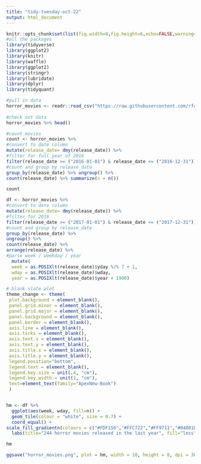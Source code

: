 ```yaml
---
title: "tidy-tuesday-oct-22"
output: html_document
---
```


```r
knitr::opts_chunk$set(list(fig.width=8,fig.height=6,echo=FALSE,warning=FALSE,message=FALSE))
#all the packages
library(tidyverse)
library(ggplot2)
library(knitr)
library(waffle)
library(ggplot2)
library(stringr)
library(lubridate)
library(dplyr)
library(tidyquant)
```

```r
#pull in data
horror_movies <- readr::read_csv("https://raw.githubusercontent.com/rfordatascience/tidytuesday/master/data/2019/2019-10-22/horror_movies.csv") 
  
#check out data
horror_movies %>% head()

#count movies 
count <- horror_movies %>% 
#convert to date column
mutate(release_date= dmy(release_date)) %>% 
#filter for full year of 2016
filter(release_date >= ("2016-01-01") & release_date <= ("2016-12-31")) %>% 
#count and group by release_date
group_by(release_date) %>% ungroup() %>% 
count(release_date) %>% summarize(n = n())

count

```

```r

df <- horror_movies %>% 
#convert to date column
mutate(release_date= dmy(release_date)) %>% 
#filter for 2016
filter(release_date >= ("2017-01-01") & release_date <= ("2017-12-31")) %>% 
#count and group by release_date
group_by(release_date) %>% 
ungroup() %>% 
count(release_date) %>% 
arrange(release_date) %>%  
#parse week / weekday / year  
  mutate(
  week = as.POSIXlt(release_date)$yday %/% 7 + 1,
  wday = as.POSIXlt(release_date)$wday,
  year = as.POSIXlt(release_date)$year + 1900)

# blank slate plot 
theme_change <- theme(
 plot.background = element_blank(),
 panel.grid.minor = element_blank(),
 panel.grid.major = element_blank(),
 panel.background = element_blank(),
 panel.border = element_blank(),
 axis.line = element_blank(),
 axis.ticks = element_blank(),
 axis.text.x = element_blank(),
 axis.text.y = element_blank(),
 axis.title.x = element_blank(),
 axis.title.y = element_blank(),
 legend.position="bottom",
 legend.text = element_blank(),
 legend.key.size = unit(.4, "cm"),
 legend.key.width = unit(1, "cm"),
 text=element_text(family="ApexNew-Book")
 )


hm <- df %>% 
  ggplot(aes(week, wday, fill=n)) +
  geom_tile(colour = "white", size = 0.7) +
  coord_equal() +
scale_fill_gradientn(colours = c("#FDF156","#FFC722","#FF9711","#04001B")) + theme_change +
  labs(title="244 horror movies released in the last year", fill="less") 

hm

ggsave("horror_movies.png", plot = hm, width = 10, height = 8, dpi = 300)

```






